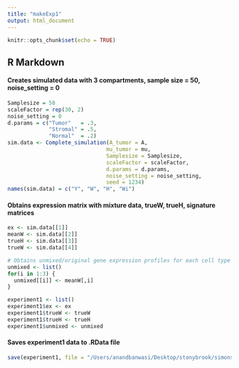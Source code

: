 ```yaml
---
title: "makeExp1"
output: html_document
---
```


```r
knitr::opts_chunk$set(echo = TRUE)
```

## R Markdown

#### Creates simulated data with 3 compartments, sample size = 50, noise_setting = 0
```r
Samplesize = 50
scaleFactor = rep(30, 2)
noise_setting = 0
d.params = c("Tumor"   = .3,
             "Stromal" = .5,
             "Normal"  = .2)
sim.data <- Complete_simulation(A_tumor = A,
                               mu_tumor = mu, 
                               Samplesize = Samplesize,
                               scaleFactor = scaleFactor,
                               d.params = d.params,
                               noise_setting = noise_setting,
                               seed = 1234)
names(sim.data) = c("Y", "W", "H", "Wi")
```

#### Obtains expression matrix with mixture data, trueW, trueH, signature matrices 
```r
ex <- sim.data[[1]]
meanW <- sim.data[[2]]
trueH <- sim.data[[3]]
trueW <- sim.data[[4]]

# Obtains unmixed/original gene expression profiles for each cell type
unmixed <- list()
for(i in 1:3) {
  unmixed[[i]] <- meanW[,i]
}

experiment1 <- list()
experiment1$ex <- ex
experiment1$trueW <- trueW
experiment1$trueH <- trueH
experiment1$unmixed <- unmixed
```

#### Saves experiment1 data to .RData file
```r
save(experiment1, file = "/Users/anandbanwasi/Desktop/stonybrook/simons/moffitt/src/pdac/data/exp1.RData")
```